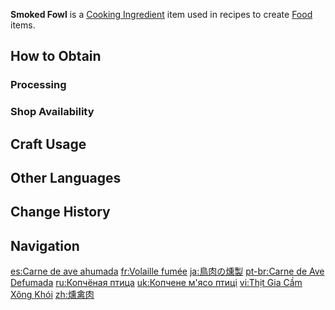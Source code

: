 {{Item Infobox
|id          = 110003
|image       = Item Smoked Fowl.png
|type        = Cooking Ingredients
|invCategory = Materials
|description = Fowl that has been smoked. The firmness of the meat gives new texture to dishes.
|quality     = 2
|source1     = {{Sold By|Smoked Fowl}}
|source2     = [[Processing]]
}}
'''Smoked Fowl''' is a [[Cooking Ingredient]] item used in recipes to create [[Food]] items.

==How to Obtain==
===Processing===
{{Recipe
|type = Processing
|Fowl = 3
|Salt = 1
|time = 5
|sort = Fowl;Salt
}}

===Shop Availability===
{{Shop Availability}}

==Craft Usage==
{{Craft Usage}}

==Other Languages==
{{Other Languages
|en      = Smoked Fowl
|zhs     = 熏禽肉
|zhs_rm  = Xūn Qínròu
|zht     = 燻禽肉
|zht_rm  = Xūn Qínròu
|ja      = 鳥肉の燻製
|ja_rm   = Toriniku no Kunsei
|ko      = {{tt|훈제|燻製}} 새고기
|es      = Carne de ave ahumada
|fr      = Volaille fumée
|ru      = Копчёная птица
|th      = Smoked Fowl
|vi      = Thịt Gia Cầm Xông Khói
|de      = Räuchergeflügel
|id      = Smoked Fowl
|pt      = Carne de Ave Defumada
|tr      = Tütsülenmiş Kuş Eti
|it      = Pollame affumicato
}}

==Change History==
{{Change History|1.0}}

==Navigation==
{{Material Navbox|type=Crafting Materials}}

[[es:Carne de ave ahumada]]
[[fr:Volaille fumée]]
[[ja:鳥肉の燻製]]
[[pt-br:Carne de Ave Defumada]]
[[ru:Копчёная птица]]
[[uk:Копчене м'ясо птиці]]
[[vi:Thịt Gia Cầm Xông Khói]]
[[zh:燻禽肉]]